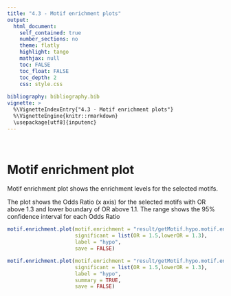 ```yaml
---
title: "4.3 - Motif enrichment plots"
output: 
  html_document:
    self_contained: true
    number_sections: no
    theme: flatly
    highlight: tango
    mathjax: null
    toc: FALSE
    toc_float: FALSE
    toc_depth: 2
    css: style.css
  
bibliography: bibliography.bib    
vignette: >
  %\VignetteIndexEntry{"4.3 - Motif enrichment plots"}
  %\VignetteEngine{knitr::rmarkdown}
  \usepackage[utf8]{inputenc}
---
```


<br>

# Motif enrichment plot
Motif  enrichment plot shows the enrichment levels for the selected motifs. 

The plot shows the Odds Ratio (x axis) for the selected motifs with OR above 1.3 and lower boundary of OR above 1.1. The range shows the 95% confidence interval for each Odds Ratio
```r
motif.enrichment.plot(motif.enrichment = "result/getMotif.hypo.motif.enrichment.csv", 
                      significant = list(OR = 1.5,lowerOR = 1.3), 
                      label = "hypo", 
                      save = FALSE)  
```

```r
motif.enrichment.plot(motif.enrichment = "result/getMotif.hypo.motif.enrichment.csv", 
                      significant = list(OR = 1.5,lowerOR = 1.3), 
                      label = "hypo", 
                      summary = TRUE,
                      save = FALSE)  
```
